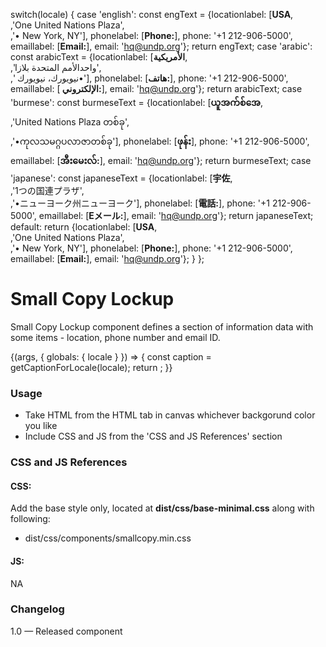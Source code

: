
  switch(locale) {
    case 'english': const engText = {locationlabel: [<strong>USA</strong>,<br/>,'One United Nations Plaza',<br/>,'• New York, NY'], phonelabel: [<strong>Phone:</strong>], phone: '+1 212-906-5000', emaillabel: [<strong>Email:</strong>], email: 'hq@undp.org'}; return engText;
    case 'arabic': const arabicText = {locationlabel: [<strong>الأمريكية</strong>,<br/>,'واحدالأمم المتحدة بلازا',<br/>,' نيويورك، نيويورك•'], phonelabel: [<strong>هاتف:</strong>], phone: '+1 212-906-5000', emaillabel: [<strong> الإلكتروني:</strong>], email: 'hq@undp.org'}; return arabicText;
    case 'burmese': const burmeseText = {locationlabel: [<strong>ယူအက်စ်အေ</strong>,<br/>,'United Nations Plaza တစ်ခု',<br/>,'•ကုလသမဂ္ဂပလာဇာတစ်ခု'], phonelabel: [<strong>ဖုန်း</strong>], phone: '+1 212-906-5000', emaillabel: [<strong>အီးမေးလ်:</strong>], email: 'hq@undp.org'}; return burmeseText;
    case 'japanese': const japaneseText = {locationlabel: [<strong>宇佐</strong>,<br/>,'1つの国連プラザ',<br/>,'•ニューヨーク州ニューヨーク'], phonelabel: [<strong>電話:</strong>], phone: '+1 212-906-5000', emaillabel: [<strong>Eメール:</strong>], email: 'hq@undp.org'}; return japaneseText;
    default:
      return {locationlabel: [<strong>USA</strong>,<br/>,'One United Nations Plaza',<br/>,'• New York, NY'], phonelabel: [<strong>Phone:</strong>], phone: '+1 212-906-5000', emaillabel: [<strong>Email:</strong>], email: 'hq@undp.org'};
  }
};

<Meta title="Components/UI components/Text/Small Copy Lockup" />

# Small Copy Lockup
Small Copy Lockup component defines a section of information data with some items - location, phone number and email ID.

<Canvas>
  <Story name="Small Copy Lockup">
    {(args, { globals: { locale } }) => {
      const caption = getCaptionForLocale(locale);
      return <Smallcopy locationName={caption.locationlabel} phoneName={caption.phonelabel} phonenumber={caption.phone} emailName={caption.emaillabel} emailid={caption.email}></Smallcopy>;
    }}
  </Story>
</Canvas>


###
### Usage
- Take HTML from the HTML tab in canvas whichever backgorund color you like
- Include CSS and JS from the 'CSS and JS References' section

### CSS and JS References

#### CSS:
Add the base style only, located at **dist/css/base-minimal.css** along with following:
- dist/css/components/smallcopy.min.css

#### JS:
NA

### Changelog
1.0 — Released component
